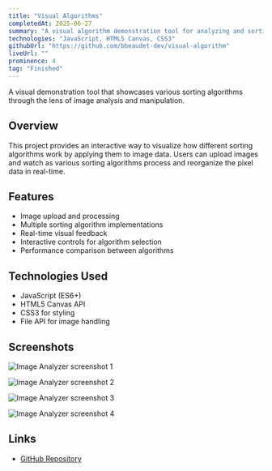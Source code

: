 ```yaml
---
title: "Visual Algorithms"
completedAt: 2025-06-27
summary: "A visual algorithm demonstration tool for analyzing and sorting images"
technologies: "JavaScript, HTML5 Canvas, CSS3"
githubUrl: "https://github.com/bbeaudet-dev/visual-algorithm"
liveUrl: ""
prominence: 4
tag: "Finished"
---
```


A visual demonstration tool that showcases various sorting algorithms through the lens of image analysis and manipulation.

## Overview

This project provides an interactive way to visualize how different sorting algorithms work by applying them to image data. Users can upload images and watch as various sorting algorithms process and reorganize the pixel data in real-time.

## Features

- Image upload and processing
- Multiple sorting algorithm implementations
- Real-time visual feedback
- Interactive controls for algorithm selection
- Performance comparison between algorithms

## Technologies Used

- JavaScript (ES6+)
- HTML5 Canvas API
- CSS3 for styling
- File API for image handling

## Screenshots

<Image
  src="/portfolio/algorithms1.jpg"
  alt="Image Analyzer screenshot 1"
  width={800}
  height={600}
  className="rounded-lg my-4"
/>

<Image
  src="/portfolio/algorithms2.jpg"
  alt="Image Analyzer screenshot 2"
  width={800}
  height={600}
  className="rounded-lg my-4"
/>

<Image
  src="/portfolio/algorithms3.jpg"
  alt="Image Analyzer screenshot 3"
  width={800}
  height={600}
  className="rounded-lg my-4"
/>

<Image
  src="/portfolio/algorithms4.jpg"
  alt="Image Analyzer screenshot 4"
  width={800}
  height={600}
  className="rounded-lg my-4"
/>

## Links

- [GitHub Repository](https://github.com/bbeaudet-dev/visual-algorithm)
